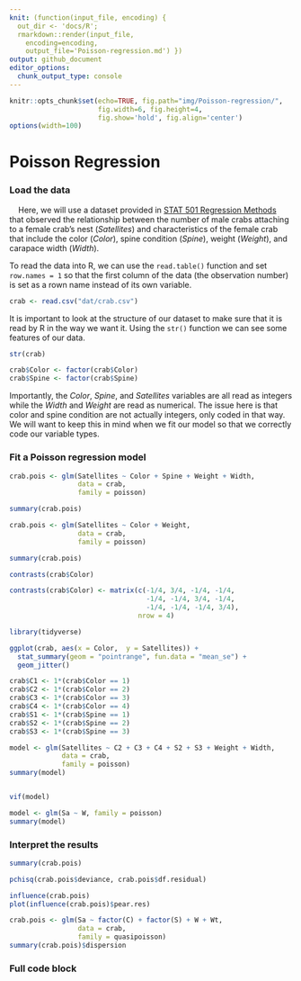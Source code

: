 ```yaml
---
knit: (function(input_file, encoding) {
  out_dir <- 'docs/R';
  rmarkdown::render(input_file,
    encoding=encoding,
    output_file='Poisson-regression.md') })
output: github_document
editor_options:
  chunk_output_type: console
---
```

  
```r
knitr::opts_chunk$set(echo=TRUE, fig.path="img/Poisson-regression/",
                      fig.width=6, fig.height=4,
                      fig.show='hold', fig.align='center')
options(width=100)
```

# Poisson Regression



### Load the data

&nbsp;&nbsp;&nbsp;&nbsp;Here, we will use a dataset provided in [STAT 501 Regression Methods](https://online.stat.psu.edu/stat504/lesson/9/9.2) that observed the relationship between the number of male crabs attaching to a female crab's nest (*Satellites*) and characteristics of the female crab that include the color (*Color*), spine condition (*Spine*), weight (*Weight*), and carapace width (*Width*).

To read the data into R, we can use the `read.table()` function and set `row.names = 1` so that the first column of the data (the observation number) is set as a rown name instead of its own variable.

```r
crab <- read.csv("dat/crab.csv")
```

It is important to look at the structure of our dataset to make sure that it is read by R in the way we want it. Using the `str()` function we can see some features of our data. 

```r
str(crab)

crab$Color <- factor(crab$Color)
crab$Spine <- factor(crab$Spine)
```

Importantly, the *Color*, *Spine*, and *Satellites* variables are all read as integers while the *Width* and *Weight* are read as numerical. The issue here is that color and spine condition are not actually integers, only coded in that way. We will want to keep this in mind when we fit our model so that we correctly code our variable types.

### Fit a Poisson regression model

```r
crab.pois <- glm(Satellites ~ Color + Spine + Weight + Width,
                 data = crab,
                 family = poisson)

summary(crab.pois)

crab.pois <- glm(Satellites ~ Color + Weight,
                 data = crab,
                 family = poisson)

summary(crab.pois)

contrasts(crab$Color)

contrasts(crab$Color) <- matrix(c(-1/4, 3/4, -1/4, -1/4,
                                  -1/4, -1/4, 3/4, -1/4,
                                  -1/4, -1/4, -1/4, 3/4),
                                nrow = 4)

```

```r
library(tidyverse)

ggplot(crab, aes(x = Color,  y = Satellites)) +
  stat_summary(geom = "pointrange", fun.data = "mean_se") +
  geom_jitter()
```



```r
crab$C1 <- 1*(crab$Color == 1)
crab$C2 <- 1*(crab$Color == 2)
crab$C3 <- 1*(crab$Color == 3)
crab$C4 <- 1*(crab$Color == 4)
crab$S1 <- 1*(crab$Spine == 1)
crab$S2 <- 1*(crab$Spine == 2)
crab$S3 <- 1*(crab$Spine == 3)

model <- glm(Satellites ~ C2 + C3 + C4 + S2 + S3 + Weight + Width,
             data = crab,
             family = poisson)
summary(model)


vif(model)

model <- glm(Sa ~ W, family = poisson)
summary(model)

```

### Interpret the results

```r
summary(crab.pois)
```

```r

pchisq(crab.pois$deviance, crab.pois$df.residual)

influence(crab.pois)
plot(influence(crab.pois)$pear.res)

crab.pois <- glm(Sa ~ factor(C) + factor(S) + W + Wt,
                 data = crab,
                 family = quasipoisson)
summary(crab.pois)$dispersion
```


### Full code block